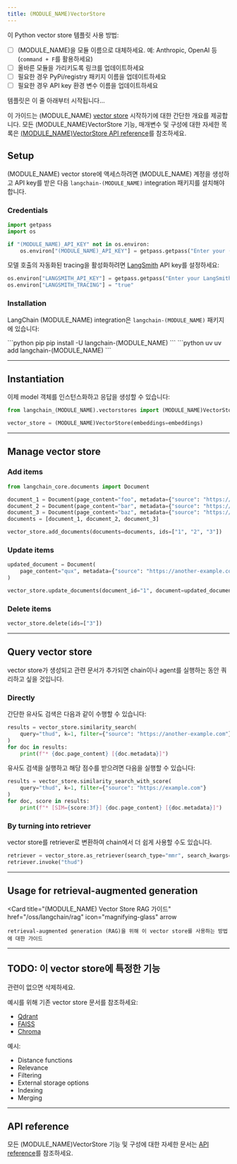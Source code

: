 ```yaml
---
title: (MODULE_NAME)VectorStore
---
```


이 Python vector store 템플릿 사용 방법:

- [ ] (MODULE_NAME)을 모듈 이름으로 대체하세요. 예: Anthropic, OpenAI 등 (`command + F`를 활용하세요)
- [ ] 올바른 모듈을 가리키도록 링크를 업데이트하세요
- [ ] 필요한 경우 PyPi/registry 패키지 이름을 업데이트하세요
- [ ] 필요한 경우 API key 환경 변수 이름을 업데이트하세요

템플릿은 이 줄 아래부터 시작됩니다...

이 가이드는 (MODULE_NAME) [vector store](/oss/integrations/vectorstores#overview) 시작하기에 대한 간단한 개요를 제공합니다. 모든 (MODULE_NAME)VectorStore 기능, 매개변수 및 구성에 대한 자세한 목록은 [(MODULE_NAME)VectorStore API reference](<LINK>)를 참조하세요.

## Setup

(MODULE_NAME) vector store에 액세스하려면 (MODULE_NAME) 계정을 생성하고 API key를 받은 다음 `langchain-(MODULE_NAME)` integration 패키지를 설치해야 합니다.

### Credentials

```python Set API key icon="key"
import getpass
import os

if "(MODULE_NAME)_API_KEY" not in os.environ:
    os.environ["(MODULE_NAME)_API_KEY"] = getpass.getpass("Enter your (MODULE_NAME) API key: ")
```

모델 호출의 자동화된 <Tooltip tip="모델 실행의 각 단계를 로깅하여 디버그하고 개선합니다">tracing</Tooltip>을 활성화하려면 [LangSmith](https://docs.smith.langchain.com/) API key를 설정하세요:

```python Enable tracing icon="flask"
os.environ["LANGSMITH_API_KEY"] = getpass.getpass("Enter your LangSmith API key: ")
os.environ["LANGSMITH_TRACING"] = "true"
```

### Installation

LangChain (MODULE_NAME) integration은 `langchain-(MODULE_NAME)` 패키지에 있습니다:

<CodeGroup>
    ```python pip
    pip install -U langchain-(MODULE_NAME)
    ```
    ```python uv
    uv add langchain-(MODULE_NAME)
    ```
</CodeGroup>

---

## Instantiation

이제 model 객체를 인스턴스화하고 응답을 생성할 수 있습니다:

```python Initialize vector store icon="database"
from langchain_(MODULE_NAME).vectorstores import (MODULE_NAME)VectorStore

vector_store = (MODULE_NAME)VectorStore(embeddings=embeddings)
```

---

## Manage vector store

### Add items

```python Add documents icon="folder-plus"
from langchain_core.documents import Document

document_1 = Document(page_content="foo", metadata={"source": "https://example.com"})
document_2 = Document(page_content="bar", metadata={"source": "https://example.com"})
document_3 = Document(page_content="baz", metadata={"source": "https://example.com"})
documents = [document_1, document_2, document_3]

vector_store.add_documents(documents=documents, ids=["1", "2", "3"])
```

### Update items

```python Update document by ID icon="pencil"
updated_document = Document(
    page_content="qux", metadata={"source": "https://another-example.com"}
)

vector_store.update_documents(document_id="1", document=updated_document)
```

### Delete items

```python Delete documents by IDs icon="trash"
vector_store.delete(ids=["3"])
```

---

## Query vector store

vector store가 생성되고 관련 문서가 추가되면 chain이나 agent를 실행하는 동안 쿼리하고 싶을 것입니다.

### Directly

간단한 유사도 검색은 다음과 같이 수행할 수 있습니다:

```python Similarity search icon="folder-tree"
results = vector_store.similarity_search(
    query="thud", k=1, filter={"source": "https://another-example.com"}
)
for doc in results:
    print(f"* {doc.page_content} [{doc.metadata}]")
```

유사도 검색을 실행하고 해당 점수를 받으려면 다음을 실행할 수 있습니다:

```python Similarity search with scores icon="star-half-stroke"
results = vector_store.similarity_search_with_score(
    query="thud", k=1, filter={"source": "https://example.com"}
)
for doc, score in results:
    print(f"* [SIM={score:3f}] {doc.page_content} [{doc.metadata}]")
```

### By turning into retriever

vector store를 retriever로 변환하여 chain에서 더 쉽게 사용할 수도 있습니다.

```python Create retriever icon="robot"
retriever = vector_store.as_retriever(search_type="mmr", search_kwargs={"k": 1})
retriever.invoke("thud")
```

---

## Usage for retrieval-augmented generation

<Card
    title="(MODULE_NAME) Vector Store RAG 가이드"
    href="/oss/langchain/rag"
    icon="magnifying-glass"
    arrow
>
    retrieval-augmented generation (RAG)을 위해 이 vector store를 사용하는 방법에 대한 가이드
</Card>

---

## TODO: 이 vector store에 특정한 기능

관련이 없으면 삭제하세요.

예시를 위해 기존 vector store 문서를 참조하세요:

- [Qdrant](/oss/integrations/vectorstores/qdrant)
- [FAISS](/oss/integrations/vectorstores/faiss)
- [Chroma](/oss/integrations/vectorstores/chroma)

예시:
- <Icon icon="ruler-horizontal" size={16}/> Distance functions
- <Icon icon="chart-simple" size={16}/> Relevance
- <Icon icon="filter" size={16}/> Filtering
- <Icon icon="server" size={16} /> External storage options
- <Icon icon="tags" size={16} /> Indexing
- <Icon icon="code-merge" size={16} /> Merging

---

## API reference

모든 (MODULE_NAME)VectorStore 기능 및 구성에 대한 자세한 문서는 [API reference](<LINK>)를 참조하세요.